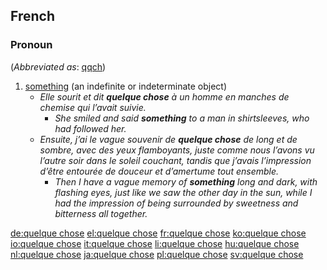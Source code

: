==French==

===Pronoun===
{{head|fr|pronoun|head=[[quelque]] [[chose]]}} (''Abbreviated as'': [[qqch]])

# [[something]] (an indefinite or indeterminate object)
#*''Elle sourit et dit '''quelque chose''' à un homme en manches de chemise qui l’avait suivie.''
#**''She smiled and said '''something''' to a man in shirtsleeves, who had followed her.''
#*''Ensuite, j’ai le vague souvenir de '''quelque chose''' de long et de sombre, avec des yeux flamboyants, juste comme nous l’avons vu l’autre soir dans le soleil couchant, tandis que j’avais l’impression d’être entourée de douceur et d’amertume tout ensemble.''
#**''Then I have a vague memory of '''something''' long and dark, with flashing eyes, just like we saw the other day in the sun, while I had the impression of being surrounded by sweetness and bitterness all together.''

[[de:quelque chose]]
[[el:quelque chose]]
[[fr:quelque chose]]
[[ko:quelque chose]]
[[io:quelque chose]]
[[it:quelque chose]]
[[li:quelque chose]]
[[hu:quelque chose]]
[[nl:quelque chose]]
[[ja:quelque chose]]
[[pl:quelque chose]]
[[sv:quelque chose]]